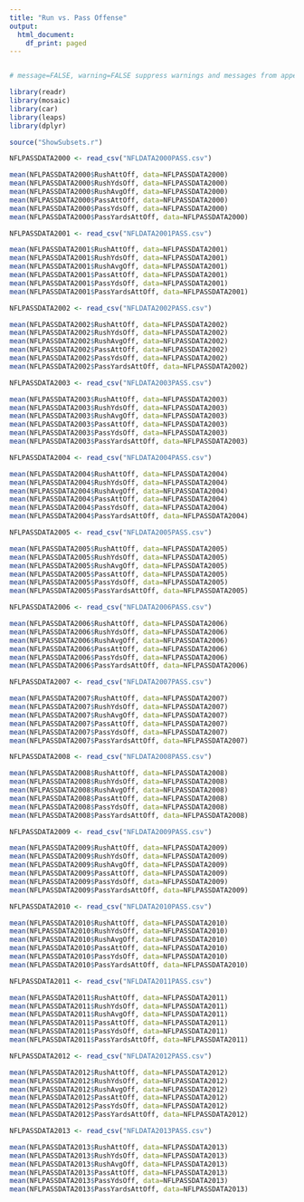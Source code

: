 ---
title: "Run vs. Pass Offense"
output: 
  html_document:
    df_print: paged
---
```{r}

```

```{r message=FALSE, warning=FALSE}
# message=FALSE, warning=FALSE suppress warnings and messages from appearing in knitted html

library(readr)
library(mosaic)
library(car)
library(leaps)
library(dplyr)

source("ShowSubsets.r")

NFLPASSDATA2000 <- read_csv("NFLDATA2000PASS.csv")

```

```{r}
mean(NFLPASSDATA2000$RushAttOff, data=NFLPASSDATA2000)
mean(NFLPASSDATA2000$RushYdsOff, data=NFLPASSDATA2000)
mean(NFLPASSDATA2000$RushAvgOff, data=NFLPASSDATA2000)
mean(NFLPASSDATA2000$PassAttOff, data=NFLPASSDATA2000)
mean(NFLPASSDATA2000$PassYdsOff, data=NFLPASSDATA2000)
mean(NFLPASSDATA2000$PassYardsAttOff, data=NFLPASSDATA2000)

```

```{r}

NFLPASSDATA2001 <- read_csv("NFLDATA2001PASS.csv")
```

```{r}
mean(NFLPASSDATA2001$RushAttOff, data=NFLPASSDATA2001)
mean(NFLPASSDATA2001$RushYdsOff, data=NFLPASSDATA2001)
mean(NFLPASSDATA2001$RushAvgOff, data=NFLPASSDATA2001)
mean(NFLPASSDATA2001$PassAttOff, data=NFLPASSDATA2001)
mean(NFLPASSDATA2001$PassYdsOff, data=NFLPASSDATA2001)
mean(NFLPASSDATA2001$PassYardsAttOff, data=NFLPASSDATA2001)

```

```{r}

NFLPASSDATA2002 <- read_csv("NFLDATA2002PASS.csv")
```

```{r}
mean(NFLPASSDATA2002$RushAttOff, data=NFLPASSDATA2002)
mean(NFLPASSDATA2002$RushYdsOff, data=NFLPASSDATA2002)
mean(NFLPASSDATA2002$RushAvgOff, data=NFLPASSDATA2002)
mean(NFLPASSDATA2002$PassAttOff, data=NFLPASSDATA2002)
mean(NFLPASSDATA2002$PassYdsOff, data=NFLPASSDATA2002)
mean(NFLPASSDATA2002$PassYardsAttOff, data=NFLPASSDATA2002)

```

```{r}

NFLPASSDATA2003 <- read_csv("NFLDATA2003PASS.csv")
```

```{r}
mean(NFLPASSDATA2003$RushAttOff, data=NFLPASSDATA2003)
mean(NFLPASSDATA2003$RushYdsOff, data=NFLPASSDATA2003)
mean(NFLPASSDATA2003$RushAvgOff, data=NFLPASSDATA2003)
mean(NFLPASSDATA2003$PassAttOff, data=NFLPASSDATA2003)
mean(NFLPASSDATA2003$PassYdsOff, data=NFLPASSDATA2003)
mean(NFLPASSDATA2003$PassYardsAttOff, data=NFLPASSDATA2003)

```

```{r}

NFLPASSDATA2004 <- read_csv("NFLDATA2004PASS.csv")
```

```{r}
mean(NFLPASSDATA2004$RushAttOff, data=NFLPASSDATA2004)
mean(NFLPASSDATA2004$RushYdsOff, data=NFLPASSDATA2004)
mean(NFLPASSDATA2004$RushAvgOff, data=NFLPASSDATA2004)
mean(NFLPASSDATA2004$PassAttOff, data=NFLPASSDATA2004)
mean(NFLPASSDATA2004$PassYdsOff, data=NFLPASSDATA2004)
mean(NFLPASSDATA2004$PassYardsAttOff, data=NFLPASSDATA2004)

```

```{r}

NFLPASSDATA2005 <- read_csv("NFLDATA2005PASS.csv")
```

```{r}
mean(NFLPASSDATA2005$RushAttOff, data=NFLPASSDATA2005)
mean(NFLPASSDATA2005$RushYdsOff, data=NFLPASSDATA2005)
mean(NFLPASSDATA2005$RushAvgOff, data=NFLPASSDATA2005)
mean(NFLPASSDATA2005$PassAttOff, data=NFLPASSDATA2005)
mean(NFLPASSDATA2005$PassYdsOff, data=NFLPASSDATA2005)
mean(NFLPASSDATA2005$PassYardsAttOff, data=NFLPASSDATA2005)

```

```{r}

NFLPASSDATA2006 <- read_csv("NFLDATA2006PASS.csv")
```

```{r}
mean(NFLPASSDATA2006$RushAttOff, data=NFLPASSDATA2006)
mean(NFLPASSDATA2006$RushYdsOff, data=NFLPASSDATA2006)
mean(NFLPASSDATA2006$RushAvgOff, data=NFLPASSDATA2006)
mean(NFLPASSDATA2006$PassAttOff, data=NFLPASSDATA2006)
mean(NFLPASSDATA2006$PassYdsOff, data=NFLPASSDATA2006)
mean(NFLPASSDATA2006$PassYardsAttOff, data=NFLPASSDATA2006)

```

```{r}

NFLPASSDATA2007 <- read_csv("NFLDATA2007PASS.csv")
```

```{r}
mean(NFLPASSDATA2007$RushAttOff, data=NFLPASSDATA2007)
mean(NFLPASSDATA2007$RushYdsOff, data=NFLPASSDATA2007)
mean(NFLPASSDATA2007$RushAvgOff, data=NFLPASSDATA2007)
mean(NFLPASSDATA2007$PassAttOff, data=NFLPASSDATA2007)
mean(NFLPASSDATA2007$PassYdsOff, data=NFLPASSDATA2007)
mean(NFLPASSDATA2007$PassYardsAttOff, data=NFLPASSDATA2007)

```

```{r}

NFLPASSDATA2008 <- read_csv("NFLDATA2008PASS.csv")
```

```{r}
mean(NFLPASSDATA2008$RushAttOff, data=NFLPASSDATA2008)
mean(NFLPASSDATA2008$RushYdsOff, data=NFLPASSDATA2008)
mean(NFLPASSDATA2008$RushAvgOff, data=NFLPASSDATA2008)
mean(NFLPASSDATA2008$PassAttOff, data=NFLPASSDATA2008)
mean(NFLPASSDATA2008$PassYdsOff, data=NFLPASSDATA2008)
mean(NFLPASSDATA2008$PassYardsAttOff, data=NFLPASSDATA2008)

```

```{r}

NFLPASSDATA2009 <- read_csv("NFLDATA2009PASS.csv")
```

```{r}
mean(NFLPASSDATA2009$RushAttOff, data=NFLPASSDATA2009)
mean(NFLPASSDATA2009$RushYdsOff, data=NFLPASSDATA2009)
mean(NFLPASSDATA2009$RushAvgOff, data=NFLPASSDATA2009)
mean(NFLPASSDATA2009$PassAttOff, data=NFLPASSDATA2009)
mean(NFLPASSDATA2009$PassYdsOff, data=NFLPASSDATA2009)
mean(NFLPASSDATA2009$PassYardsAttOff, data=NFLPASSDATA2009)

```

```{r}

NFLPASSDATA2010 <- read_csv("NFLDATA2010PASS.csv")
```

```{r}
mean(NFLPASSDATA2010$RushAttOff, data=NFLPASSDATA2010)
mean(NFLPASSDATA2010$RushYdsOff, data=NFLPASSDATA2010)
mean(NFLPASSDATA2010$RushAvgOff, data=NFLPASSDATA2010)
mean(NFLPASSDATA2010$PassAttOff, data=NFLPASSDATA2010)
mean(NFLPASSDATA2010$PassYdsOff, data=NFLPASSDATA2010)
mean(NFLPASSDATA2010$PassYardsAttOff, data=NFLPASSDATA2010)

```

```{r}

NFLPASSDATA2011 <- read_csv("NFLDATA2011PASS.csv")
```

```{r}
mean(NFLPASSDATA2011$RushAttOff, data=NFLPASSDATA2011)
mean(NFLPASSDATA2011$RushYdsOff, data=NFLPASSDATA2011)
mean(NFLPASSDATA2011$RushAvgOff, data=NFLPASSDATA2011)
mean(NFLPASSDATA2011$PassAttOff, data=NFLPASSDATA2011)
mean(NFLPASSDATA2011$PassYdsOff, data=NFLPASSDATA2011)
mean(NFLPASSDATA2011$PassYardsAttOff, data=NFLPASSDATA2011)

```

```{r}

NFLPASSDATA2012 <- read_csv("NFLDATA2012PASS.csv")
```

```{r}
mean(NFLPASSDATA2012$RushAttOff, data=NFLPASSDATA2012)
mean(NFLPASSDATA2012$RushYdsOff, data=NFLPASSDATA2012)
mean(NFLPASSDATA2012$RushAvgOff, data=NFLPASSDATA2012)
mean(NFLPASSDATA2012$PassAttOff, data=NFLPASSDATA2012)
mean(NFLPASSDATA2012$PassYdsOff, data=NFLPASSDATA2012)
mean(NFLPASSDATA2012$PassYardsAttOff, data=NFLPASSDATA2012)

```

```{r}

NFLPASSDATA2013 <- read_csv("NFLDATA2013PASS.csv")
```

```{r}
mean(NFLPASSDATA2013$RushAttOff, data=NFLPASSDATA2013)
mean(NFLPASSDATA2013$RushYdsOff, data=NFLPASSDATA2013)
mean(NFLPASSDATA2013$RushAvgOff, data=NFLPASSDATA2013)
mean(NFLPASSDATA2013$PassAttOff, data=NFLPASSDATA2013)
mean(NFLPASSDATA2013$PassYdsOff, data=NFLPASSDATA2013)
mean(NFLPASSDATA2013$PassYardsAttOff, data=NFLPASSDATA2013)

```
